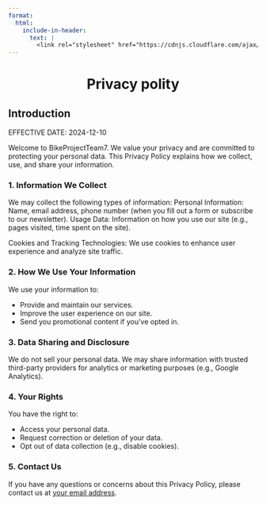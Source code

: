 ```yaml
---
format:
  html:
    include-in-header:
      text: |
        <link rel="stylesheet" href="https://cdnjs.cloudflare.com/ajax/libs/font-awesome/6.5.1/css/all.min.css">
---
```


<div style="text-align: center;">
<h1>Privacy polity <i class="fas fa-lock"></i></h1>
</div>


## Introduction

<p class = "text"> EFFECTIVE DATE: 2024-12-10 </p>

<p class = "text"> Welcome to BikeProjectTeam7. We value your privacy and are committed to protecting your personal data. This Privacy Policy explains how we collect, use, and share your information. </p>

### 1. Information We Collect

<p class = "text"> We may collect the following types of information:
Personal Information: Name, email address, phone number (when you fill out a form or subscribe to our newsletter).
Usage Data: Information on how you use our site (e.g., pages visited, time spent on the site). </p>

<p class = "text">  Cookies and Tracking Technologies: We use cookies to enhance user experience and analyze site traffic. </p>

### 2. How We Use Your Information

<p class = "text">  We use your information to: </p>

<ul class = "text">
    <li>Provide and maintain our services.</li>
    <li>Improve the user experience on our site.</li>
    <li>Send you promotional content if you’ve opted in.</li>
</ul>

### 3. Data Sharing and Disclosure

<p class = "text">  We do not sell your personal data. We may share information with trusted third-party providers for analytics or marketing purposes (e.g., Google Analytics). </p>

### 4. Your Rights

<p class = "text"> You have the right to: </p>

<ul class = "text"> 
    <li>Access your personal data.</li>
    <li>Request correction or deletion of your data.</li>
    <li>Opt out of data collection (e.g., disable cookies). </li>
</ul>

### 5. Contact Us

<p class = "text"> If you have any questions or concerns about this Privacy Policy, please contact us at <a href="about_us.html#mail">your email address</a>. </p>

